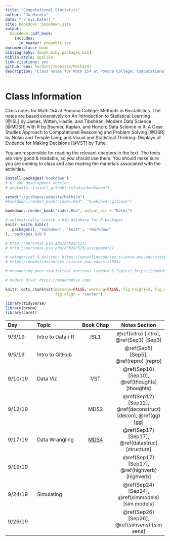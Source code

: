 ```yaml
--- 
title: "Computational Statistics"
author: "Jo Hardin"
date: "`r Sys.Date()`"
site: bookdown::bookdown_site
output:
  bookdown::pdf_book:
    includes:
      in_header: preamble.tex
documentclass: book
bibliography: [book.bib, packages.bib]
biblio-style: apalike
link-citations: yes
github-repo: hardin47/website/Math154/
description: "Class notes for Math 154 at Pomona College: Computational Statistics.  The notes are based extensively on An Introduction to Statistical Learning by James, Witten, Hastie, and Tibshirani as well as Modern Data Science with R by Baumer, Kaplan, and Horton."
---
```



# Class Information {-}

Class notes for Math 154 at Pomona College: Methods in Biostatistics.  The notes are based extensively on An Introduction to Statistical Learning [@ISL] by James, Witten, Hastie, and Tibshiran;  Modern Data Science [@MDSR] with R by Baumer, Kaplan, and Horton; Data Science in R: A Case Studies Approach to Computational Reasoning and Problem Solving [@DSR] by Nolan and Temple Lang; and Visual and Statistical Thinking: Displays of Evidence for Making Decisions [@VST] by Tufte.


You are responsible for reading the relevant chapters in the text.  The texts are very good & readable, so you should use them.   You should make sure you are coming to class and also reading the materials associated with the activities. 

```r
install.packages("bookdown")
# or the development version
# devtools::install_github("rstudio/bookdown")

setwd("~/gitRepos/website/Math154")
#bookdown::render_book("index.Rmd", "bookdown::gitbook")

bookdown::render_book("index.Rmd", output_dir = "Notes")
```


```r
# automatically create a bib database for R packages
knitr::write_bib(c(
  .packages(), 'bookdown', 'knitr', 'rmarkdown'
), 'packages.bib')
```



```r
# http://personal.psu.edu/drh20/525/
# http://personal.psu.edu/drh20/525/assignments/

# categorical & poisson: https://newonlinecourses.science.psu.edu/statprogram/stat504
# https://newonlinecourses.science.psu.edu/stat504/

# broadening your statistical horizons (roback & legler) https://bookdown.org/roback/bookdown-bysh/

# modern dive: https://moderndive.com/

```


```r
knitr::opts_chunk$set(message=FALSE, warning=FALSE, fig.height=3, fig.width=5, 
                      fig.align = "center")

library(tidyverse)
library(broom)
library(caret)
```

| Day    	| Topic                      	|  Book Chap   	|   Notes Section |
|:---------	|:--------------|:----------:	|:----------------:	|
| 9/3/19 	| Intro to Data / R | ISL1 | \@ref(intro) [intro],  \@ref(Sep3) [Sep3]|
| 9/5/19	| Intro to GitHub |  |  \@ref(Sep5) [Sep5], \@ref(repro)  [repro] |
| 9/10/19	| Data Viz| VST | \@ref(Sep10) [Sep10], \@ref(thoughts) [thoughts]  |
| 9/12/19  	|  | MDS2 |  \@ref(Sep12)   [Sep12], \@ref(deconstruct) [decon], \@ref(gg) [gg]|
| 9/17/19	| Data Wrangling | [MDS4](http://mdsr-book.github.io/) | \@ref(Sep17) [Sep17], \@ref(datastruc) [structure] |
| 9/19/19  	|  |  | \@ref(Sep17) [Sep17], \@ref(highverb)   [highverb] |
| 9/24/19	| Simulating |  | \@ref(Sep24) [Sep24], \@ref(simmodels) [sim models] |
| 9/26/19  	|  |  | \@ref(Sep26) [Sep26], \@ref(simsens)   [sim sens] |



